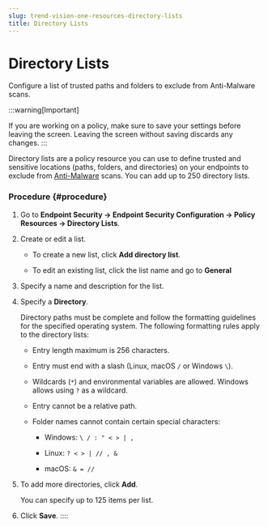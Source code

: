 ```yaml
---
slug: trend-vision-one-resources-directory-lists
title: Directory Lists
---
```

# Directory Lists

Configure a list of trusted paths and folders to exclude from Anti-Malware scans.

:::warning[Important]

If you are working on a policy, make sure to save your settings before leaving the screen. Leaving the screen without saving discards any changes.
:::

Directory lists are a policy resource you can use to define trusted and sensitive locations (paths, folders, and directories) on your endpoints to exclude from [Anti-Malware](policies-anti-malware.mdx) scans. You can add up to 250 directory lists.

### Procedure {#procedure}

1.  Go to **Endpoint Security → Endpoint Security Configuration → Policy Resources → Directory Lists**.

2.  Create or edit a list.

    - To create a new list, click **Add directory list**.

    - To edit an existing list, click the list name and go to **General**

3.  Specify a name and description for the list.

4.  Specify a **Directory**.

    Directory paths must be complete and follow the formatting guidelines for the specified operating system. The following formatting rules apply to the directory lists:

    - Entry length maximum is 256 characters.

    - Entry must end with a slash (Linux, macOS `/` or Windows `\`).

    - Wildcards (`*`) and environmental variables are allowed. Windows allows using `?` as a wildcard.

    - Entry cannot be a relative path.

    - Folder names cannot contain certain special characters:

      - Windows: `\ / : " < > | ,`

      - Linux: `? < > | // , &`

      - macOS: `& = //`

5.  To add more directories, click **Add**.

    You can specify up to 125 items per list.

6.  Click **Save**.
::::
